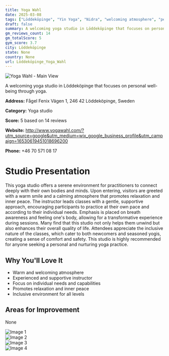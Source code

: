 ```yaml
---
title: Yoga Wahl
date: 2025-03-08
tags: ["Löddeköpinge", "Yin Yoga", "Nidra", "welcoming atmosphere", "personalized approach", "Löddeköpinge"]  
draft: false
summary: A welcoming yoga studio in Löddeköpinge that focuses on personal well-being through yoga.
gm_reviews_count: 14
gm_totalScore: 5
gym_score: 3.7
city: Löddeköpinge
state: None
country: None
url: Löddeköpinge_Yoga_Wahl
---
```


<div className="aspect-[16/9] relative my-8">
  <img 
    src="https://lh5.googleusercontent.com/p/AF1QipP8bDunPqxiI5MqWwAgThWMAeDD5KmPlOCwlk07=w1920-h1080-k-no"
    alt="Yoga Wahl - Main View"
    className="object-cover absolute inset-0 w-full h-full rounded-lg"
  />
</div>

A welcoming yoga studio in Löddeköpinge that focuses on personal well-being through yoga.

**Address:** Fågel Fenix Vägen 1, 246 42 Löddeköpinge, Sweden

**Category:** Yoga studio

**Score:** 5 based on 14 reviews

**Website:** http://www.yogawahl.com/?utm_source=google&utm_medium=wix_google_business_profile&utm_campaign=16530619451018696200

**Phone:** +46 70 571 08 17

# Studio Presentation

This yoga studio offers a serene environment for practitioners to connect deeply with their own bodies and minds. Upon entering, visitors are greeted with a warm smile and a calming atmosphere that promotes relaxation and inner peace. The instructor leads classes with a gentle, supportive approach, encouraging participants to practice at their own pace and according to their individual needs. Emphasis is placed on breath awareness and feeling one's body, allowing for a transformative experience during sessions. Many find that this studio not only helps them unwind but also enhances their overall quality of life. Attendees appreciate the inclusive nature of the classes, which cater to both newcomers and seasoned yogis, creating a sense of comfort and safety. This studio is highly recommended for anyone seeking a personal and nurturing yoga practice.

## Why You'll Love It

- Warm and welcoming atmosphere
- Experienced and supportive instructor
- Focus on individual needs and capabilities
- Promotes relaxation and inner peace
- Inclusive environment for all levels

## Areas for Improvement

None

<div className="grid grid-cols-1 xl:grid-cols-2 gap-4 my-8">
<div className="aspect-[4/3] relative"><img src="https://lh5.googleusercontent.com/p/AF1QipMyZ5Qi9RCMiJ0DXo5H6nfko5iEM8bdoEYc8zqO=w1920-h1080-k-no" alt="Image 1" className="object-cover absolute inset-0 w-full h-full rounded-lg" /></div>
<div className="aspect-[4/3] relative"><img src="https://lh5.googleusercontent.com/p/AF1QipOoGM9p9VrrE2rNnhiYi7PmG0CxocKXBuOJYyl5=w1920-h1080-k-no" alt="Image 2" className="object-cover absolute inset-0 w-full h-full rounded-lg" /></div>
<div className="aspect-[4/3] relative"><img src="https://lh5.googleusercontent.com/p/AF1QipPM10-M9ekZtS2LQYtY01sXPdU_pJU2jiOWzHzp=w1920-h1080-k-no" alt="Image 3" className="object-cover absolute inset-0 w-full h-full rounded-lg" /></div>
<div className="aspect-[4/3] relative"><img src="https://lh5.googleusercontent.com/p/AF1QipN9lDxy2QcMO_jyUG1VTkq0Ulp6GTfsVOStYcBa=w1920-h1080-k-no" alt="Image 4" className="object-cover absolute inset-0 w-full h-full rounded-lg" /></div>
</div>